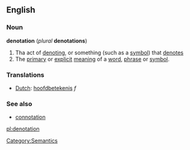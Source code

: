 ==English==

===Noun===
'''denotation''' (''plural'' '''denotations''')
#Tha act of [[denoting]], or something (such as a [[symbol]]) that [[denote]]s
#The [[primary]] or [[explicit]] [[meaning]] of a [[word]], [[phrase]] or [[symbol]].
===Translations===
*[[Dutch]]: [[hoofdbetekenis]] ''f''
===See also===
* [[connotation]]

[[Category:Semantics]]

[[pl:denotation]]